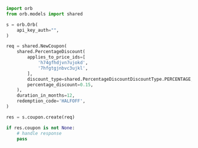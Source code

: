 ```python Create.py
import orb
from orb.models import shared

s = orb.Orb(
    api_key_auth="",
)

req = shared.NewCoupon(
    shared.PercentageDiscount(
        applies_to_price_ids=[
            'h74gfhdjvn7ujokd',
            '7hfgtgjnbvc3ujkl',
        ],
        discount_type=shared.PercentageDiscountDiscountType.PERCENTAGE,
        percentage_discount=0.15,
    ),
    duration_in_months=12,
    redemption_code='HALFOFF',
)

res = s.coupon.create(req)

if res.coupon is not None:
    # handle response
    pass
```
